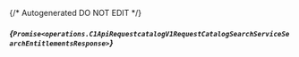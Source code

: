 {/* Autogenerated DO NOT EDIT  */}

##### *{`Promise<operations.C1ApiRequestcatalogV1RequestCatalogSearchServiceSearchEntitlementsResponse>`}*
<Collapsible defaultOpen openLabel={Labels.showProperties} closeLabel={Labels.hideProperties}>
    <C1ApiRequestcatalogV1RequestCatalogSearchServiceSearchEntitlementsResponse/>
</Collapsible>


